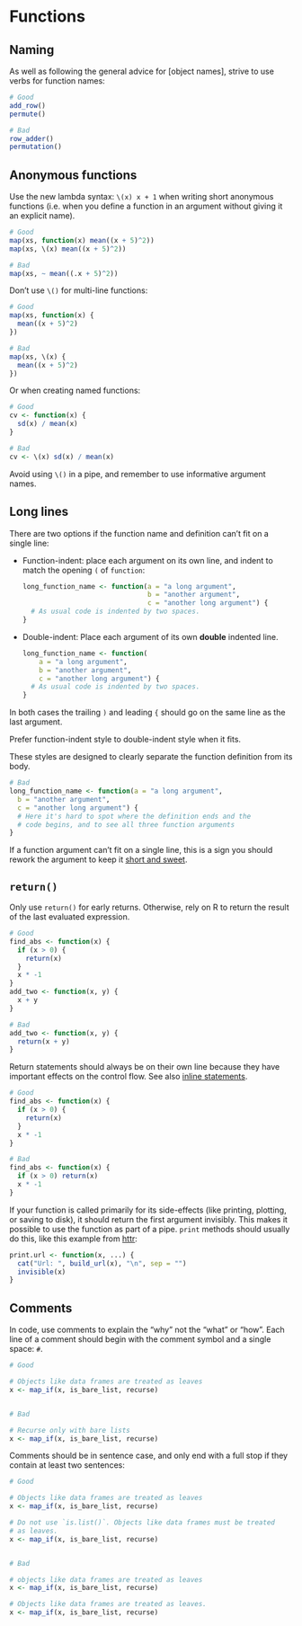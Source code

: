 # Functions

## Naming

As well as following the general advice for [object names], strive to use verbs for function names:

```r
# Good
add_row()
permute()

# Bad
row_adder()
permutation()
```

## Anonymous functions

Use the new lambda syntax: `\(x) x + 1` when writing short anonymous functions (i.e. when you define a function in an argument without giving it an explicit name).

```R
# Good
map(xs, function(x) mean((x + 5)^2))
map(xs, \(x) mean((x + 5)^2))

# Bad
map(xs, ~ mean((.x + 5)^2))
```

Don't use `\()` for multi-line functions:

```R
# Good
map(xs, function(x) {
  mean((x + 5)^2)
})

# Bad
map(xs, \(x) {
  mean((x + 5)^2)
})
```

Or when creating named functions:

```R
# Good
cv <- function(x) {
  sd(x) / mean(x)
}

# Bad
cv <- \(x) sd(x) / mean(x)
```

Avoid using `\()` in a pipe, and remember to use informative argument names.

## Long lines

There are two options if the function name and definition can't fit on a single line:

*   Function-indent: place each argument on its own line, and indent to match the opening `(` of `function`:

    ```r
    long_function_name <- function(a = "a long argument",
                                   b = "another argument",
                                   c = "another long argument") {
      # As usual code is indented by two spaces.
    }
    ```

*   Double-indent: Place each argument of its own **double** indented line.

    ```r
    long_function_name <- function(
        a = "a long argument",
        b = "another argument",
        c = "another long argument") {
      # As usual code is indented by two spaces.
    }
    ```

In both cases the trailing `)` and leading `{` should go on the same line as the last argument.

Prefer function-indent style to double-indent style when it fits.

These styles are designed to clearly separate the function definition from its body.

```r
# Bad
long_function_name <- function(a = "a long argument",
  b = "another argument",
  c = "another long argument") {
  # Here it's hard to spot where the definition ends and the
  # code begins, and to see all three function arguments
}
```

If a function argument can't fit on a single line, this is a sign you should rework the argument to keep it [short and sweet](https://design.tidyverse.org/defaults-short-and-sweet.html).

## `return()`

Only use `return()` for early returns. Otherwise, rely on R to return the result
of the last evaluated expression.

```r
# Good
find_abs <- function(x) {
  if (x > 0) {
    return(x)
  }
  x * -1
}
add_two <- function(x, y) {
  x + y
}

# Bad
add_two <- function(x, y) {
  return(x + y)
}
```

Return statements should always be on their own line because they have important effects on the control flow. See also [inline statements](#inline-statements).

```r
# Good
find_abs <- function(x) {
  if (x > 0) {
    return(x)
  }
  x * -1
}

# Bad
find_abs <- function(x) {
  if (x > 0) return(x)
  x * -1
}
```

If your function is called primarily for its side-effects (like printing,
plotting, or saving to disk), it should return the first argument invisibly.
This makes it possible to use the function as part of a pipe. `print` methods
should usually do this, like this example from [httr](http://httr.r-lib.org/):

```r
print.url <- function(x, ...) {
  cat("Url: ", build_url(x), "\n", sep = "")
  invisible(x)
}
```

## Comments

In code, use comments to explain the "why" not the "what" or "how". Each line
of a comment should begin with the comment symbol and a single space: `# `.

```r
# Good

# Objects like data frames are treated as leaves
x <- map_if(x, is_bare_list, recurse)


# Bad

# Recurse only with bare lists
x <- map_if(x, is_bare_list, recurse)
```

Comments should be in sentence case, and only end with a full stop if they
contain at least two sentences:

```r
# Good

# Objects like data frames are treated as leaves
x <- map_if(x, is_bare_list, recurse)

# Do not use `is.list()`. Objects like data frames must be treated
# as leaves.
x <- map_if(x, is_bare_list, recurse)


# Bad

# objects like data frames are treated as leaves
x <- map_if(x, is_bare_list, recurse)

# Objects like data frames are treated as leaves.
x <- map_if(x, is_bare_list, recurse)
```

